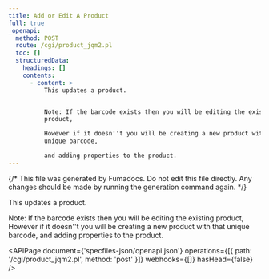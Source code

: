 ```yaml
---
title: Add or Edit A Product
full: true
_openapi:
  method: POST
  route: /cgi/product_jqm2.pl
  toc: []
  structuredData:
    headings: []
    contents:
      - content: >
          This updates a product.


          Note: If the barcode exists then you will be editing the existing
          product,

          However if it doesn''t you will be creating a new product with that
          unique barcode,

          and adding properties to the product.
---
```


{/* This file was generated by Fumadocs. Do not edit this file directly. Any changes should be made by running the generation command again. */}

This updates a product.

Note: If the barcode exists then you will be editing the existing product,
However if it doesn''t you will be creating a new product with that unique barcode,
and adding properties to the product.

<APIPage
  document={'specfiles-json/openapi.json'}
  operations={[{ path: '/cgi/product_jqm2.pl', method: 'post' }]}
  webhooks={[]}
  hasHead={false}
/>
